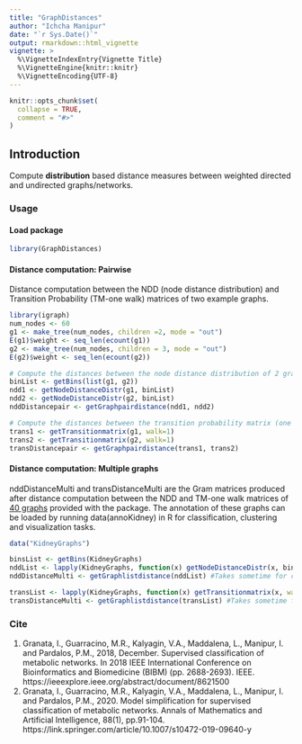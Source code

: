 ```yaml
---
title: "GraphDistances"
author: "Ichcha Manipur"
date: "`r Sys.Date()`"
output: rmarkdown::html_vignette
vignette: >
  %\VignetteIndexEntry{Vignette Title}
  %\VignetteEngine{knitr::knitr}
  %\VignetteEncoding{UTF-8}
---
```


```r
knitr::opts_chunk$set(
  collapse = TRUE,
  comment = "#>"
)
```

## Introduction

Compute **distribution** based distance measures between weighted directed
and undirected graphs/networks.

### Usage

#### Load package
```r
library(GraphDistances)
```

#### Distance computation: Pairwise
Distance computation between the NDD (node distance distribution) and Transition Probability (TM-one walk) matrices of two example graphs.
```r
library(igraph)
num_nodes <- 60
g1 <- make_tree(num_nodes, children =2, mode = "out")
E(g1)$weight <- seq_len(ecount(g1))
g2 <- make_tree(num_nodes, children = 3, mode = "out")
E(g2)$weight <- seq_len(ecount(g2))

# Compute the distances between the node distance distribution of 2 graphs
binList <- getBins(list(g1, g2))
ndd1 <- getNodeDistanceDistr(g1, binList)
ndd2 <- getNodeDistanceDistr(g2, binList)
nddDistancepair <- getGraphpairdistance(ndd1, ndd2)

# Compute the distances between the transition probability matrix (one walk) of 2 graphs
trans1 <- getTransitionmatrix(g1, walk=1)
trans2 <- getTransitionmatrix(g2, walk=1)
transDistancepair <- getGraphpairdistance(trans1, trans2) 
```

#### Distance computation: Multiple graphs
nddDistanceMulti and transDistanceMulti are the Gram matrices produced after distance computation between the NDD and TM-one walk matrices of [40 graphs](data/KidneyGraphs.RData) provided with the package. The annotation of these graphs can be loaded by running data(annoKidney) in R for classification, clustering and visualization tasks.
```r
data("KidneyGraphs")

binsList <- getBins(KidneyGraphs)
nddList <- lapply(KidneyGraphs, function(x) getNodeDistanceDistr(x, binsList))
nddDistanceMulti <- getGraphlistdistance(nddList) #Takes sometime for computation

transList <- lapply(KidneyGraphs, function(x) getTransitionmatrix(x, walk=1))
transDistanceMulti <- getGraphlistdistance(transList) #Takes sometime for computation
```


### Cite
1. Granata, I., Guarracino, M.R., Kalyagin, V.A., Maddalena, L., Manipur, I. and Pardalos, P.M., 2018, December. Supervised classification of metabolic networks. In 2018 IEEE International Conference on Bioinformatics and Biomedicine (BIBM) (pp. 2688-2693). IEEE.
https://ieeexplore.ieee.org/abstract/document/8621500
2. Granata, I., Guarracino, M.R., Kalyagin, V.A., Maddalena, L., Manipur, I. and Pardalos, P.M., 2020. Model simplification for supervised classification of metabolic networks. Annals of Mathematics and Artificial Intelligence, 88(1), pp.91-104.
https://link.springer.com/article/10.1007/s10472-019-09640-y
